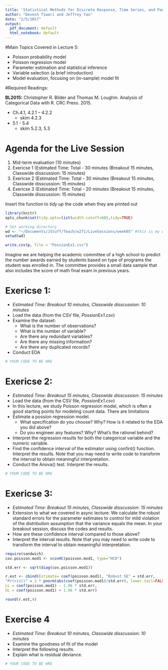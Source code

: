 ```yaml
---
title: 'Statistical Methods for Discrete Response, Time Series, and Panel Data: Live Session 5'
author: "Devesh Tiwari and Jeffrey Yau"
date: "2/5/2017"
output:
  pdf_document: default
  html_notebook: default
---
```


#Main Topics Covered in Lecture 5:

  - Poisson probability model
  - Poisson regression model
  - Parameter estimation and statistical inference
  - Variable selection (a brief introduction)
  - Model evaluation, focusing on (in-sample) model fit

#Required Readings:

**BL2015:** Christopher R. Bilder and Thomas M. Loughin. Analysis of Categorical Data with R. CRC Press. 2015.

  - Ch.4.1, 4.2.1 – 4.2.2
    - skim 4.2.3
  - 5.1 - 5.4
    - skim 5.2.3, 5.3


# Agenda for the Live Session

  1. Mid-term evaluation (10 minutes)
  2. Exericse 1 (Estimated Time: Total - 30 minutes (Breakout 15 minutes, Classwide disscussion: 15 minutes)
  3. Exericse 2 (Estimated Time: Total - 30 minutes (Breakout 15 minutes, Classwide disscussion: 15 minutes)
  4. Exericse 3 (Estimated Time: Total - 20 minutes (Breakout 15 minutes, Classwide disscussion: 15 minutes)


Insert the function to *tidy up* the code when they are printed out
```r
library(knitr)
opts_chunk$set(tidy.opts=list(width.cutoff=60),tidy=TRUE)
```

```r
# Set working directory
wd <- "~/Documents/JStuff/Teach/w271/LiveSessions/week05" #this is my working directory, and you will have to change it to your own working directory
setwd(wd)

write.csv(p, file = "PossionEx1.csv")
```

Imagine we are helping the academic committee of a high school to predict the number awards earned by students based on type of programs the student was enrolled in. The committee provides a small data sample that also includes the score of math final exam in previous years.

# Exericse 1: 
  - *Estimated Time: Breakout 10 minutes, Classwide disscussion: 10 minutes*
  - Load the data (from the CSV file, *PossionEx1.csv*)
  - Examine the dataset:
    - What is the number of observations?
    - What is the number of variable? 
    - Are there any redundant variables?
    - Are there any missing information?
    - Are there any duplicated records?
  - Conduct EDA


```r
# YOUR CODE TO BE HRE
```


# Exericse 2: 
  - *Estimated Time: Breakout 15 minutes, Classwide disscussion: 15 minutes*
  - Load the data (from the CSV file, *PossionEx1.csv*)
  - In this lecture, we study Poisson regression model, which is often a good starting points for modeling count data. There are limitations 
  - Estimate a possion regression model. 
    - What specification do you choose? Why? How is it related to the EDA you did above?
    - Do you engineer any features? Why? What's the rationel behind?
  - Interpret the regression results for both the categorical variable and the numeric variable.
  - Find the confidence interval of the estimator using confint() function. Interpret the results. Note that you may need to write code to transform the interval to obtain meaningful interpretation.
  - Conduct the Anova() test. Interpret the results.

```r
# YOUR CODE TO BE HRE
```

# Exericse 3: 
  - *Estimated Time: Breakout 15 minutes, Classwide disscussion: 15 minutes*
  - Extension to what we covered in async lecture. We calculate the robust standard errors for the parameter estimates to control for mild violation of the distribution assumption that the variance equals the mean. In your breakout session, discuss the codes and results.
  - How are these confidence interval compared to those above?
  - Interpret the interval results. Note that you may need to write code to transform the interval to obtain meaningful interpretation.
  
```r
require(sandwich)
cov.poisson.mod1 <- vcovHC(poisson.mod1, type="HC0")

std.err <- sqrt(diag(cov.poisson.mod1))

r.est <- cbind(Estimate= coef(poisson.mod1), "Robust SE" = std.err,
"Pr(>|z|)" = 2 * pnorm(abs(coef(poisson.mod1)/std.err), lower.tail=FALSE),
LL = coef(poisson.mod1) - 1.96 * std.err,
UL = coef(poisson.mod1) + 1.96 * std.err)

round(r.est,4)
```  


# Exercise 4
  - *Estimated Time: Breakout 10 minutes, Classwide disscussion: 10 minutes*
  - Examine the goodness of fit of the model
  - Interpret the following results.
  - Explain what is residual deviance.

```r
# YOUR CODE TO BE HRE
```
